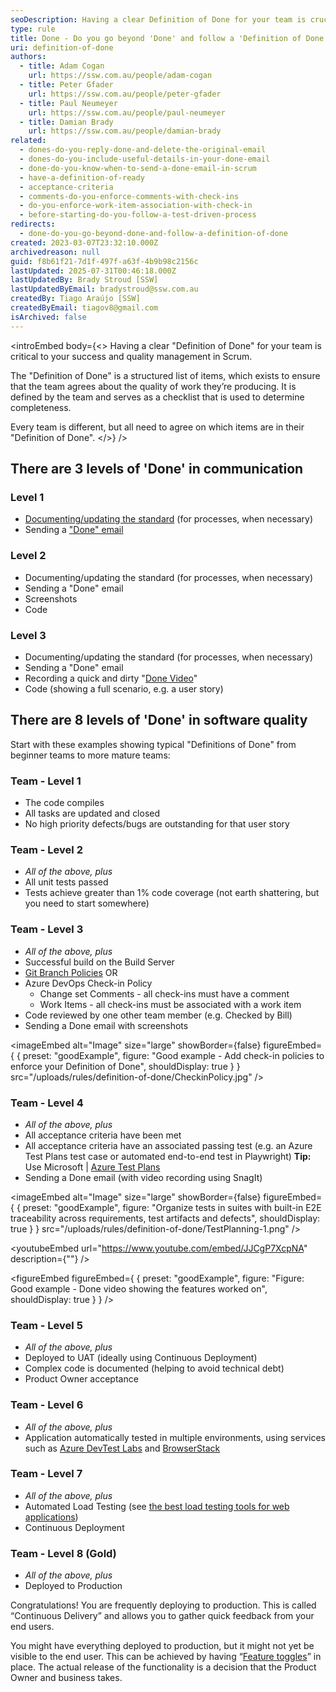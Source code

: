 ```yaml
---
seoDescription: Having a clear Definition of Done for your team is crucial to ensure quality management and success in Scrum.
type: rule
title: Done - Do you go beyond 'Done' and follow a 'Definition of Done'?
uri: definition-of-done
authors:
  - title: Adam Cogan
    url: https://ssw.com.au/people/adam-cogan
  - title: Peter Gfader
    url: https://ssw.com.au/people/peter-gfader
  - title: Paul Neumeyer
    url: https://ssw.com.au/people/paul-neumeyer
  - title: Damian Brady
    url: https://ssw.com.au/people/damian-brady
related:
  - dones-do-you-reply-done-and-delete-the-original-email
  - dones-do-you-include-useful-details-in-your-done-email
  - done-do-you-know-when-to-send-a-done-email-in-scrum
  - have-a-definition-of-ready
  - acceptance-criteria
  - comments-do-you-enforce-comments-with-check-ins
  - do-you-enforce-work-item-association-with-check-in
  - before-starting-do-you-follow-a-test-driven-process
redirects:
  - done-do-you-go-beyond-done-and-follow-a-definition-of-done
created: 2023-03-07T23:32:10.000Z
archivedreason: null
guid: f8b61f21-7d1f-497f-a63f-4b9b98c2156c
lastUpdated: 2025-07-31T00:46:18.000Z
lastUpdatedBy: Brady Stroud [SSW]
lastUpdatedByEmail: bradystroud@ssw.com.au
createdBy: Tiago Araújo [SSW]
createdByEmail: tiagov8@gmail.com
isArchived: false
---
```


<introEmbed
  body={<>
Having a clear "Definition of Done" for your team is critical to your success and quality management in Scrum.

The "Definition of Done" is a structured list of items, which exists to ensure that the team agrees about the quality of work they’re producing. It is defined by the team and serves as a checklist that is used to determine completeness.

Every team is different, but all need to agree on which items are in their "Definition of Done".
  </>}
/>
## There are 3 levels of 'Done' in communication

### Level 1

* [Documenting/updating the standard](/document-the-job) (for processes, when necessary)
* Sending a ["Done" email](/dones-do-you-reply-done-and-delete-the-original-email)

### Level 2

* Documenting/updating the standard (for processes, when necessary)
* Sending a "Done" email
* Screenshots
* Code

### Level 3

* Documenting/updating the standard (for processes, when necessary)
* Sending a "Done" email
* Recording a quick and dirty "[Done Video](/record-a-quick-and-dirty-done-video)"
* Code (showing a full scenario, e.g. a user story)

## There are 8 levels of 'Done' in software quality

Start with these examples showing typical "Definitions of Done" from beginner teams to more mature teams:

### Team - Level 1

* The code compiles
* All tasks are updated and closed
* No high priority defects/bugs are outstanding for that user story

### Team - Level 2

* _All of the above, plus_
* All unit tests passed
* Tests achieve greater than 1% code coverage (not earth shattering, but you need to start somewhere)

### Team - Level 3

* _All of the above, plus_
* Successful build on the Build Server
* [Git Branch Policies](/protect-your-master-branch) OR
* Azure DevOps Check-in Policy
  * Change set Comments - all check-ins must have a comment
  * Work Items - all check-ins must be associated with a work item
* Code reviewed by one other team member (e.g. Checked by Bill)
* Sending a Done email with screenshots

<imageEmbed
  alt="Image"
  size="large"
  showBorder={false}
  figureEmbed={ {
    preset: "goodExample",
    figure: "Good example - Add check-in policies to enforce your Definition of Done",
    shouldDisplay: true
  } }
  src="/uploads/rules/definition-of-done/CheckinPolicy.jpg"
/>

### Team - Level 4

* _All of the above, plus_
* All acceptance criteria have been met
* All acceptance criteria have an associated passing test (e.g. an Azure Test Plans test case or automated end-to-end test in Playwright)
  **Tip:** Use Microsoft | [Azure Test Plans](https://docs.microsoft.com/en-us/azure/devops/organizations/billing/buy-access-tfs-test-hub?view=azure-devops-2020#buy-monthly-access-to-azure-test-plans&WT.mc_id=DOP-MVP-33518)
* Sending a Done email (with video recording using SnagIt)

<imageEmbed
  alt="Image"
  size="large"
  showBorder={false}
  figureEmbed={ {
    preset: "goodExample",
    figure: "Organize tests in suites with built-in E2E traceability across requirements, test artifacts and defects",
    shouldDisplay: true
  } }
  src="/uploads/rules/definition-of-done/TestPlanning-1.png"
/>

<youtubeEmbed url="https://www.youtube.com/embed/JJCgP7XcpNA" description={""} />

<figureEmbed figureEmbed={ {
  preset: "goodExample",
  figure: "Figure: Good example - Done video showing the features worked on",
  shouldDisplay: true
} } />


### Team - Level 5

* _All of the above, plus_
* Deployed to UAT (ideally using Continuous Deployment)
* Complex code is documented (helping to avoid technical debt)
* Product Owner acceptance

### Team - Level 6

* _All of the above, plus_
* Application automatically tested in multiple environments, using services such as [Azure DevTest Labs](https://docs.microsoft.com/en-us/azure/devtest-labs/devtest-lab-overview?WT.mc_id=DOP-MVP-33518) and [BrowserStack](https://www.browserstack.com/)

### Team - Level 7

* _All of the above, plus_
* Automated Load Testing (see [the best load testing tools for web applications](/the-best-load-testing-tools-for-web-applications))
* Continuous Deployment

### Team - Level 8 (Gold)

* _All of the above, plus_
* Deployed to Production

Congratulations! You are frequently deploying to production. This is called “Continuous Delivery” and allows you to gather quick feedback from your end users.

You might have everything deployed to production, but it might not yet be visible to the end user. This can be achieved by having “[Feature toggles](https://martinfowler.com/bliki/FeatureToggle.html)” in place. The actual release of the functionality is a decision that the Product Owner and business takes.
